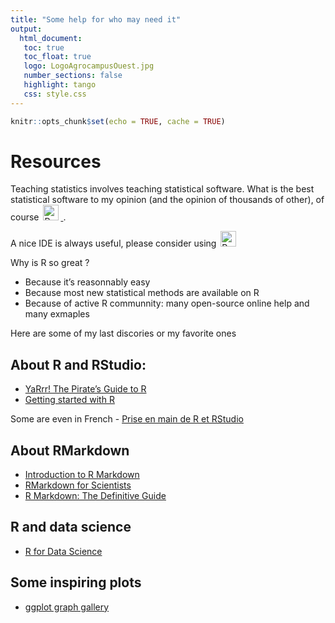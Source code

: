 ```yaml
---
title: "Some help for who may need it"
output: 
  html_document:
   toc: true
   toc_float: true
   logo: LogoAgrocampusOuest.jpg
   number_sections: false
   highlight: tango
   css: style.css
---
```




```r
knitr::opts_chunk$set(echo = TRUE, cache = TRUE)
```






# Resources

Teaching statistics involves teaching statistical software. What is the best statistical software to my opinion (and the opinion of thousands of other), of course <a href='https://cran.r-project.org/'> <img src="img/R.jpeg" hspace = "3"  alt="R" width="25px"> </img> </a>. 

A nice IDE is always useful, please consider using   <a href='https://www.rstudio.com/'> <img src="img/Rstudio.jpeg" hspace = "3"  alt="R" width="25px"> </img> </a>


Why is R so great ?

- Because it's reasonnably easy
- Because most new statistical methods are available on R
- Because of active R communnity: many open-source online help and many exmaples

Here are some of my last discories or my favorite ones

## About R and RStudio:
- [YaRrr! The Pirate’s Guide to R](https://bookdown.org/ndphillips/YaRrr/)
- [Getting started with R](https://www.middleprofessor.com/files/lab/getting_started_with_r)

Some are even in French
- [Prise en main de R et RStudio](http://beginr.u-bordeaux.fr/part1-prise_en_main_R.html)


## About RMarkdown 

- [Introduction to R Markdown](https://m-clark.github.io/Introduction-to-Rmarkdown/)
- [RMarkdown for Scientists](https://rmd4sci.njtierney.com/)
- [R Markdown: The Definitive Guide](https://bookdown.org/yihui/rmarkdown/)


## R and data science
- [R for Data Science](https://r4ds.had.co.nz/)


## Some inspiring plots 
- [ggplot graph gallery](https://www.r-graph-gallery.com/portfolio/ggplot2-package/)
